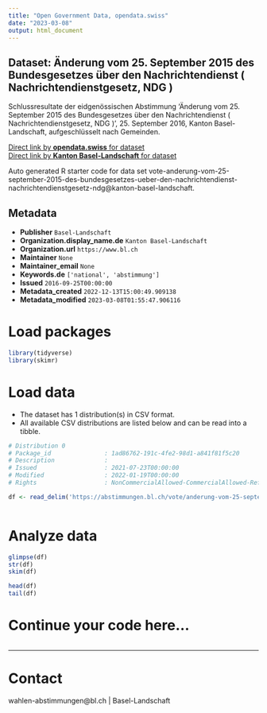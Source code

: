 ```yaml
---
title: "Open Government Data, opendata.swiss"
date: "2023-03-08"
output: html_document
---
```


## Dataset: Änderung vom 25. September 2015 des Bundesgesetzes über den Nachrichtendienst ( Nachrichtendienstgesetz, NDG )

Schlussresultate der eidgenössischen Abstimmung 'Änderung vom 25. September 2015 des Bundesgesetzes über den Nachrichtendienst ( Nachrichtendienstgesetz, NDG )', 25. September 2016, Kanton Basel-Landschaft, aufgeschlüsselt nach Gemeinden.

[Direct link by **opendata.swiss** for dataset](https://opendata.swiss/de/dataset/anderung-vom-25-september-2015-des-bundesgesetzes-uber-den-nachrichtendienst-nachrichtendienstg)<br>
[Direct link by **Kanton Basel-Landschaft** for dataset](https://abstimmungen.bl.ch/vote/anderung-vom-25-september-2015-des-bundesgesetzes-ueber-den-nachrichtendienst-nachrichtendienstgesetz-ndg/data)

Auto generated R starter code for data set vote-anderung-vom-25-september-2015-des-bundesgesetzes-ueber-den-nachrichtendienst-nachrichtendienstgesetz-ndg@kanton-basel-landschaft.

## Metadata

- **Publisher** `Basel-Landschaft`
- **Organization.display_name.de** `Kanton Basel-Landschaft`
- **Organization.url** `https://www.bl.ch`
- **Maintainer** `None`
- **Maintainer_email** `None`
- **Keywords.de** `['national', 'abstimmung']`
- **Issued** `2016-09-25T00:00:00`
- **Metadata_created** `2022-12-13T15:00:49.909138`
- **Metadata_modified** `2023-03-08T01:55:47.906116`


# Load packages

```r

library(tidyverse)
library(skimr)

```

# Load data

-   The dataset has 1 distribution(s) in CSV format.
-   All available CSV distributions are listed below and can be read into a tibble.

```r

# Distribution 0
# Package_id               : 1ad86762-191c-4fe2-98d1-a841f81f5c20
# Description              : 
# Issued                   : 2021-07-23T00:00:00
# Modified                 : 2022-01-19T00:00:00
# Rights                   : NonCommercialAllowed-CommercialAllowed-ReferenceRequired

df <- read_delim('https://abstimmungen.bl.ch/vote/anderung-vom-25-september-2015-des-bundesgesetzes-ueber-den-nachrichtendienst-nachrichtendienstgesetz-ndg/data-csv')



```

# Analyze data

```r

glimpse(df)
str(df)
skim(df)

head(df)
tail(df)

```

# Continue your code here...

```r

```

------------------------------------------------------------------------

# Contact

wahlen-abstimmungen@bl.ch | Basel-Landschaft
